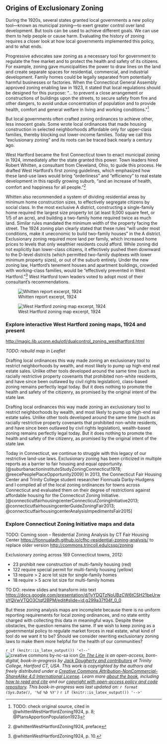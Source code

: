 ## Origins of Exclusionary Zoning {#zoning}

<!-- TODO revise and expand draft with notes from repo, Scriv, update maps, images -->

During the 1920s, several states granted local governments a new policy tool—known as municipal zoning—to exert greater control over land development. But tools can be used to achieve different goals. We can use them to help people or cause harm. Evaluating the history of zoning requires a closer look at how local governments implemented this policy, and to what ends.

Progressive advocates saw zoning as a necessary tool for government to regulate the free market and to protect the health and safety of its citizens. For example, zoning gave municipalities the power to draw lines on the land and create separate spaces for residential, commercial, and industrial development. Family homes could be legally separated from potentially harmful businesses or factories. When the Connecticut General Assembly approved zoning enabling law in 1923, it stated that local regulations should be designed for this purpose: "... to prevent a close arrangement or constructions of buildings upon the streets, to secure safety from fire and other dangers, to avoid undue concentration of population and to provide health, comfort and general welfare in living and working conditions."^[TODO: check original source, cited in @whittenWestHartfordZoning1924, p. 8; @PlansApportionPopulation1923]

But local governments often crafted zoning ordinances to achieve other, less innocent goals. Some wrote local ordinances that made housing construction in selected neighborhoods affordable only for upper-class families, thereby blocking out lower-income families. Today we call this "exclusionary zoning" and its roots can be traced back nearly a century ago.

West Hartford became the first Connecticut town to enact municipal zoning in 1924, immediately after the state granted this power. Town leaders hired Robert Whitten, a consultant from Cleveland, Ohio, to guide this process. He drafted West Hartford's first zoning guidelines, which emphasized how these land-use laws would bring "orderliness" and "efficiency" to real estate development in this rapidly growing suburb, "and an increase of health, comfort and happiness for all people."^[@whittenWestHartfordZoning1924, preface]

Whitten also recommended a system of dividing residential areas by minimum home construction sizes, to effectively segregate citizens by social class. In the most exclusive A district, constructing a single-family home required the largest size property lot (at least 9,000 square feet, or 1/5 of an acre), and building a two-family home required twice as much land. Similar rules mandated the minimum width of the property facing the street. The 1924 zoning plan clearly stated that these rules "will under most conditions, make it uneconomic to build two-family houses" in the A district. Exclusionary zoning required more land per family, which increased home prices to levels that only wealthier residents could afford. While zoning did not explicitly ban lower-class citizens, it effectively pushed them downward to the D-level districts (which permitted two-family duplexes with lower minimum property sizes), or out of the suburb entirely. Under the new zoning law, Hartford's tenement houses and apartment buildings, crowded with working-class families, would be "effectively prevented in West Hartford."^[@whittenWestHartfordZoning1924, p. 10.] West Hartford town leaders voted to adopt most of their consultant's recommendations.

![Whitten report excerpt, 1924](images/1924-Whitten-page10-underlined.png)

![West Hartford zoning map excerpt, 1924](images/1924-west-hartford-zoning-map-excerpt.png)

### Explore interactive West Hartford zoning maps, 1924 and present {-}

<http://magic.lib.uconn.edu/otl/dualcontrol_zoning_westhartford.html>

*TODO: rebuild map in Leaflet*

Drafting local ordinances this way made zoning an exclusionary tool to restrict neighborhoods by wealth, and most likely to pump up high-end real estate sales. Unlike other tools developed around the same time (such as racially restrictive property covenants that prohibited non-white residents, and have since been outlawed by civil rights legislation), class-based zoning remains perfectly legal today.  But it does nothing to promote the health and safety of the citizenry, as promised by the original intent of the state law.

Drafting local ordinances this way made zoning an exclusionary tool to restrict neighborhoods by wealth, and most likely to pump up high-end real estate sales. Unlike other tools developed around the same time (such as racially restrictive property covenants that prohibited non-white residents, and have since been outlawed by civil rights legislation), wealth-based zoning remains perfectly legal today. But it does nothing to promote the health and safety of the citizenry, as promised by the original intent of the state law.

Today in Connecticut, we continue to struggle with this legacy of our restrictive land-use laws. Exclusionary zoning has been criticized in multiple reports as a barrier to fair housing and equal opportunity.[@suburbanactioninstituteStudyZoningConnecticut1978; @reecePeoplePlaceOpportunity2009] In 2013, the Connecticut Fair Housing Center and Trinity College student researcher Fionnuala Darby-Hudgens and I compiled all of the local zoning ordinances for towns across Connecticut and evaluated them on their degree of restrictions against affordable housing for the Connecticut Zoning Initiative.[@connecticutfairhousingcenterConnecticutZoningInitiative2013; @connecticutfairhousingcenterGuideZoningFair2013; @connecticutfairhousingcenterAnalysisImpedimentsFair2015]

### Explore Connecticut Zoning Initiative maps and data {-}

TODO: Coming soon -- Residential Zoning Analysis by CT Fair Housing Center <https://fionnualadh.github.io/cfhc-residential-zoning-analysis/> to replace older version <http://commons.trincoll.edu/cssp/zoning>

Exclusionary zoning across 169 Connecticut towns, 2012:

- 23 prohibit new construction of multi-family housing (red)
- 122 require special permit for multi-family housing (yellow)
- 13 require > 2 acre lot size for single-family homes
- 18 require > 5 acre lot size for multi-family homes

TO DO: review slides and transform into text <https://docs.google.com/presentation/d/1yYDQTzNoUBzCW6tCSH21beUrwsYQVwVTQO3Ctqf2BPM/edit#slide=id.g299a37f04f_0_0>

But these zoning analysis maps are incomplete because there is no uniform reporting requirements for local zoning ordinances, and no state entity charged with collecting this data in meaningful ways. Despite these obstacles, the question remains the same. If we wish to keep zoning as a governmental policy to regulate market forces in real estate, what kind of tool do we want it to be? Should we consider rewriting exclusionary zoning laws to make them more helpful for the health of our communities?

`r if (knitr::is_latex_output()) '<!--'`
![creative commons by-nc-sa icon](images/cc-by-nc-sa-88x31.png) *[On The Line](http://ontheline.trincoll.edu) is an open-access, born-digital, book-in-progress by [Jack Dougherty and contributors](authors-and-contributors.html) at Trinity College, Hartford CT, USA. This work is copyrighted by the authors and freely distributed under a [Creative Commons Attribution-NonCommercial-ShareAlike 4.0 International License](http://creativecommons.org/licenses/by-nc-sa/4.0/). Learn more [about the book](about-the-book.html), including [how to read and cite](how-to-read-and-cite.html) and our [copyright with open-access policy and code repository](copyright-with-open-access.html). This book-in-progress was last updated on: `r format (Sys.Date(), '%d %b %Y')`*
`r if (knitr::is_latex_output()) '-->'`
